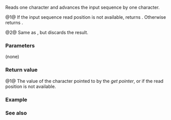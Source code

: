 {{cpp/io/basic_streambuf/title|sbumpc|stossc}}
{{cpp/io/basic_streambuf/navbar}}
{{dcl begin}}
{{dcl | num=1 |
int_type sbumpc();
}}
{{dcl | num=2 | deprecated=c++98 | removed=c++17 |
void stossc();
}}
{{dcl end}}

Reads one character and advances the input sequence by one character.

@1@ If the input sequence read position is not available, returns {{lc|uflow()}}. Otherwise returns {{c|Traits::to_int_type(*gptr())}}.

@2@ Same as {{v|1}}, but discards the result.

===Parameters===
(none)

===Return value===
@1@ The value of the character pointed to by the ''get pointer'', or {{c|Traits::eof()}} if the read position is not available.

===Example===
{{example|
 | code=
 | output=
}}

===See also===
{{dsc begin}}
{{dsc inc | cpp/io/basic_streambuf/dsc sgetc}}
{{dsc inc | cpp/io/basic_streambuf/dsc snextc}}
{{dsc end}}

{{langlinks|es|es|fr|it|ja|pt|ru|zh}}
